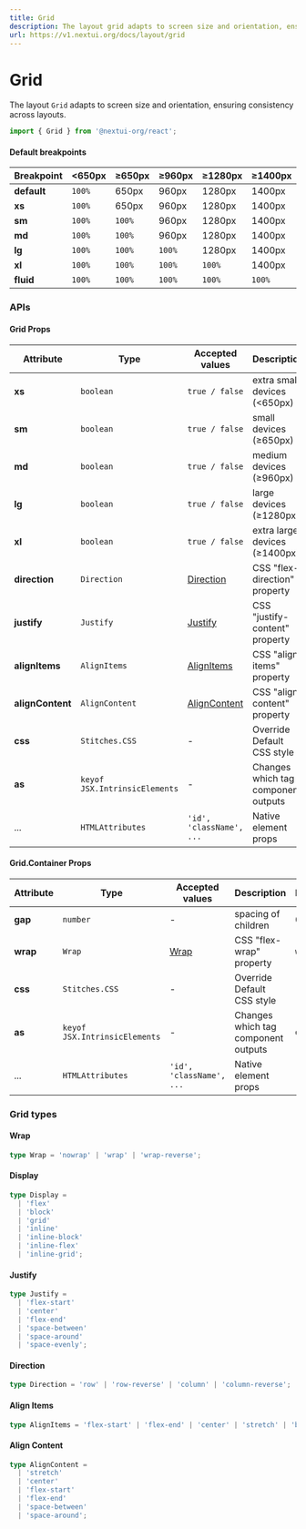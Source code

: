 ```yaml
---
title: Grid
description: The layout grid adapts to screen size and orientation, ensuring consistency across layouts.
url: https://v1.nextui.org/docs/layout/grid
---
```


# Grid

The layout `Grid` adapts to screen size and orientation, ensuring consistency across layouts.

```jsx
import { Grid } from '@nextui-org/react';
```

<CarbonAd />

<Spacer y={2} />

<Playground
  title="Default"
  desc="Dynamically scale container width while maintaining spacing."
  files={gridContent.default_grid}
/>

<Playground
  title="Fluid"
  desc="Containers for wrapping and scaling. The column widths apply at all breakpoints (i.e. `xs` and up)."
  files={gridContent.fluid}
/>

<Playground
  title="Responsive"
  desc="Use different layouts for different screen widths."
  files={gridContent.responsive}
/>

<Playground
  title="Auto width"
  desc="Auto fill remaining width."
  files={gridContent.autoWidth}
/>

<Playground
  title="Hide elements"
  desc="Hide elements when unit size is 0 (i.e. `sm={0}` this will hide the element for resolutions greater than  `sm`). "
  files={gridContent.hideElement}
/>

<Spacer y={2} />

#### Default breakpoints

| Breakpoint  | <650px | ≥650px | ≥960px | ≥1280px | ≥1400px |
| ----------- | ------ | ------ | ------ | ------- | ------- |
| **default** | `100%` | 650px  | 960px  | 1280px  | 1400px  |
| **xs**      | `100%` | 650px  | 960px  | 1280px  | 1400px  |
| **sm**      | `100%` | `100%` | 960px  | 1280px  | 1400px  |
| **md**      | `100%` | `100%` | 960px  | 1280px  | 1400px  |
| **lg**      | `100%` | `100%` | `100%` | 1280px  | 1400px  |
| **xl**      | `100%` | `100%` | `100%` | `100%`  | 1400px  |
| **fluid**   | `100%` | `100%` | `100%` | `100%`  | `100%`  |

<Spacer y={3} />

### APIs

<Spacer y={2} />

#### Grid Props

| Attribute        | Type                          | Accepted values                | Description                         | Default |
| ---------------- | ----------------------------- | ------------------------------ | ----------------------------------- | ------- |
| **xs**           | `boolean`                     | `true / false`                 | extra small devices (<650px)        | `false` |
| **sm**           | `boolean`                     | `true / false`                 | small devices (≥650px)              | `false` |
| **md**           | `boolean`                     | `true / false`                 | medium devices (≥960px)             | `false` |
| **lg**           | `boolean`                     | `true / false`                 | large devices (≥1280px)             | `false` |
| **xl**           | `boolean`                     | `true / false`                 | extra large devices (≥1400px)       | `false` |
| **direction**    | `Direction`                   | [Direction](#direction)        | CSS "flex-direction" property       | -       |
| **justify**      | `Justify`                     | [Justify](#justify)            | CSS "justify-content" property      | -       |
| **alignItems**   | `AlignItems`                  | [AlignItems](#align-items)     | CSS "align-items" property          | -       |
| **alignContent** | `AlignContent`                | [AlignContent](#align-content) | CSS "align-content" property        | -       |
| **css**          | `Stitches.CSS`                | -                              | Override Default CSS style          | -       |
| **as**           | `keyof JSX.IntrinsicElements` | -                              | Changes which tag component outputs | `div`   |
| ...              | `HTMLAttributes`              | `'id', 'className', ...`       | Native element props                | -       |

<Spacer y={2} />

#### Grid.Container Props

| Attribute | Type                          | Accepted values          | Description                         | Default |
| --------- | ----------------------------- | ------------------------ | ----------------------------------- | ------- |
| **gap**   | `number`                      | -                        | spacing of children                 | 0       |
| **wrap**  | `Wrap`                        | [Wrap](#wrap)            | CSS "flex-wrap" property            | `wrap`  |
| **css**   | `Stitches.CSS`                | -                        | Override Default CSS style          | -       |
| **as**    | `keyof JSX.IntrinsicElements` | -                        | Changes which tag component outputs | `div`   |
| ...       | `HTMLAttributes`              | `'id', 'className', ...` | Native element props                | -       |

### Grid types

<Spacer y={1} />

#### Wrap

```ts
type Wrap = 'nowrap' | 'wrap' | 'wrap-reverse';
```

#### Display

```ts
type Display =
  | 'flex'
  | 'block'
  | 'grid'
  | 'inline'
  | 'inline-block'
  | 'inline-flex'
  | 'inline-grid';
```

#### Justify

```ts
type Justify =
  | 'flex-start'
  | 'center'
  | 'flex-end'
  | 'space-between'
  | 'space-around'
  | 'space-evenly';
```

#### Direction

```ts
type Direction = 'row' | 'row-reverse' | 'column' | 'column-reverse';
```

#### Align Items

```ts
type AlignItems = 'flex-start' | 'flex-end' | 'center' | 'stretch' | 'baseline';
```

#### Align Content

```ts
type AlignContent =
  | 'stretch'
  | 'center'
  | 'flex-start'
  | 'flex-end'
  | 'space-between'
  | 'space-around';
```
